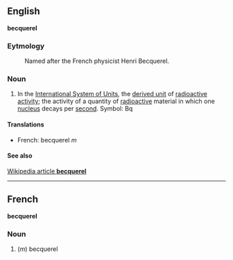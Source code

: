 ==English==
'''becquerel'''

===Eytmology===

:Named after the French physicist Henri Becquerel.

===Noun===

#In the [[International System of Units]], the [[derived unit]] of [[radioactive activity]]; the activity of a quantity of [[radioactive]] material in which one [[nucleus]] decays per [[second]].  Symbol: Bq

====Translations====

*French: becquerel ''m''

====See also====
[[en:becquerel|Wikipedia article '''becquerel''']]

----

==French==
'''becquerel'''

===Noun===

#(''m'') becquerel